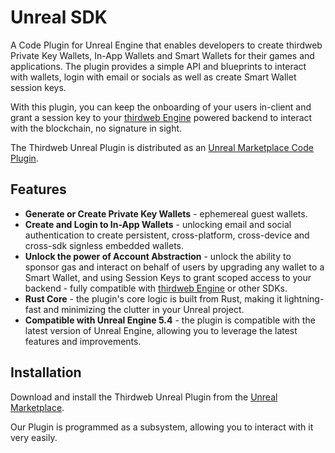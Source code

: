
# Unreal SDK

A Code Plugin for Unreal Engine that enables developers to create thirdweb Private Key Wallets, In-App Wallets and Smart Wallets for their games and applications. The plugin provides a simple API and blueprints to interact with wallets, login with email or socials as well as create Smart Wallet session keys. 

With this plugin, you can keep the onboarding of your users in-client and grant a session key to your [thirdweb Engine](https://portal.thirdweb.com/engine) powered backend to interact with the blockchain, no signature in sight.

The Thirdweb Unreal Plugin is distributed as an [Unreal Marketplace Code Plugin](https://www.unrealengine.com/marketplace/en-US/product/f21200c2610146f3888172994448e50d).

<OpenSourceCard
	title="Unreal SDK"
	href="https://github.com/thirdweb-dev/unreal-sdk"
	isLibrary={true}
/>

## Features

- **Generate or Create Private Key Wallets** - ephemereal guest wallets.
- **Create and Login to In-App Wallets** - unlocking email and social authentication to create persistent, cross-platform, cross-device and cross-sdk signless embedded wallets.
- **Unlock the power of Account Abstraction** - unlock the ability to sponsor gas and interact on behalf of users by upgrading any wallet to a Smart Wallet, and using Session Keys to grant scoped access to your backend - fully compatible with [thirdweb Engine](https://portal.thirdweb.com/engine) or other SDKs.
- **Rust Core** - the plugin's core logic is built from Rust, making it lightning-fast and minimizing the clutter in your Unreal project.
- **Compatible with Unreal Engine 5.4** - the plugin is compatible with the latest version of Unreal Engine, allowing you to leverage the latest features and improvements.

## Installation

Download and install the Thirdweb Unreal Plugin from the [Unreal Marketplace](https://www.unrealengine.com/marketplace/en-US/product/f21200c2610146f3888172994448e50d).

Our Plugin is programmed as a subsystem, allowing you to interact with it very easily.

<ArticleIconCard
	href="/unreal/getting-started"
	icon={GraduationCap}
	title="Get started with the Unreal SDK"
/>
